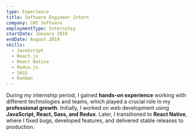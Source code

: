 ```yaml
---
type: Experience
title: Software Engineer Intern
company: CWI Software
employmentType: Internship
startDate: January 2019
endDate: August 2019
skills:
  - JavaScript
  - React.js
  - React Native
  - Redux.js
  - SASS
  - Kanban
---
```


During my internship period, I gained **hands-on experience** working with different technologies and teams, which played a crucial role in my **professional growth**. Initially, I worked on web development using **JavaScript, React, Sass, and Redux**. Later, I transitioned to **React Native**, where I fixed bugs, developed features, and delivered stable releases to production.
